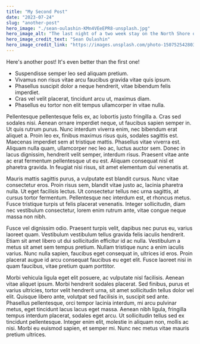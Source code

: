```yaml
---
title: "My Second Post"
date: "2023-07-24"
slug: "another-post"
hero_image: "./sean-oulashin-KMn4VEeEPR8-unsplash.jpg"
hero_image_alt: "The last night of a two week stay on the North Shore of Oahu, Hawaii."
hero_image_credit_text: "Sean Oulashin"
hero_image_credit_link: "https://images.unsplash.com/photo-1507525428034-b723cf961d3e?ixlib=rb-4.0.3&ixid=M3wxMjA3fDB8MHxwaG90by1wYWdlfHx8fGVufDB8fHx8fA%3D%3D&auto=format&fit=crop&w=1173&q=80"
---
```


Here's another post! It's even better than the first one!

+ Suspendisse semper leo sed aliquam pretium.
+ Vivamus non risus vitae arcu faucibus gravida vitae quis ipsum.
+ Phasellus suscipit dolor a neque hendrerit, vitae bibendum felis imperdiet.
+ Cras vel velit placerat, tincidunt arcu ut, maximus diam.
+ Phasellus eu tortor non elit tempus ullamcorper in vitae nulla.

Pellentesque pellentesque felis ex, ac lobortis justo fringilla a. Cras sed sodales nisi. Aenean ornare imperdiet neque, ut faucibus sapien semper in. Ut quis rutrum purus. Nunc interdum viverra enim, nec bibendum erat aliquet a. Proin leo ex, finibus maximus risus quis, sodales sagittis est. Maecenas imperdiet sem at tristique mattis. Phasellus vitae viverra est. Aliquam nulla quam, ullamcorper nec leo ac, luctus auctor sem. Donec in lacus dignissim, hendrerit velit semper, interdum risus. Praesent vitae ante ac erat fermentum pellentesque ut eu est. Aliquam consequat nisl et pharetra gravida. In feugiat nisi risus, sit amet elementum dui venenatis at.

Mauris mattis sagittis purus, a vulputate est blandit cursus. Nunc vitae consectetur eros. Proin risus sem, blandit vitae justo ac, lacinia pharetra nulla. Ut eget facilisis lectus. Ut consectetur tellus nec urna sagittis, at cursus tortor fermentum. Pellentesque nec interdum est, et rhoncus metus. Fusce tristique turpis ut felis placerat venenatis. Integer sollicitudin, diam nec vestibulum consectetur, lorem enim rutrum ante, vitae congue neque massa non nibh.

Fusce vel dignissim odio. Praesent turpis velit, dapibus nec purus eu, varius laoreet quam. Vestibulum vestibulum tellus gravida felis iaculis hendrerit. Etiam sit amet libero ut dui sollicitudin efficitur id ac nulla. Vestibulum a metus sit amet sem tempus pretium. Nullam tristique nunc a enim iaculis varius. Nunc nulla sapien, faucibus eget consequat in, ultrices id eros. Proin placerat augue id arcu consequat faucibus eu eget elit. Fusce laoreet nisi in quam faucibus, vitae pretium quam porttitor.

Morbi vehicula ligula eget elit posuere, ac vulputate nisl facilisis. Aenean vitae aliquet ipsum. Morbi hendrerit sodales placerat. Sed finibus, purus et varius ultricies, tortor velit hendrerit urna, sit amet sollicitudin tellus dolor vel elit. Quisque libero ante, volutpat sed facilisis in, suscipit sed ante. Phasellus pellentesque, orci tempor lacinia interdum, mi arcu pulvinar metus, eget tincidunt lacus lacus eget massa. Aenean nibh ligula, fringilla tempus interdum placerat, sodales eget arcu. Ut sollicitudin tellus sed ex tincidunt pellentesque. Integer enim elit, molestie in aliquam non, mollis ac nisi. Morbi eu euismod sapien, et semper mi. Nunc nec metus vitae mauris pretium ultrices.
